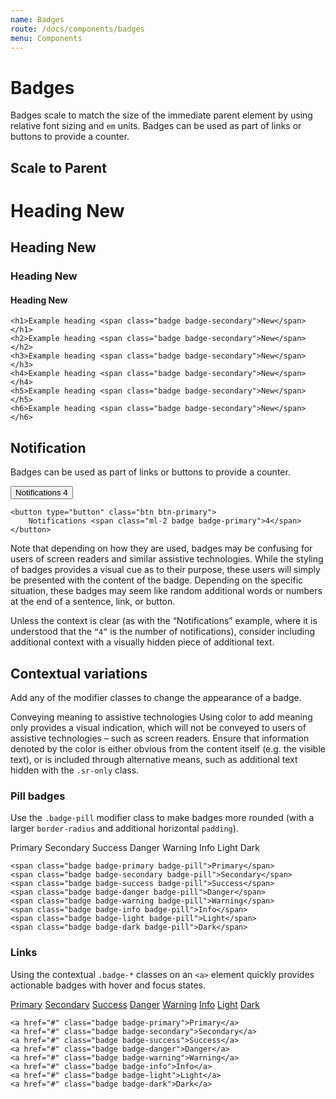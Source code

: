```yaml
---
name: Badges
route: /docs/components/badges
menu: Components
---
```



# Badges

Badges scale to match the size of the immediate parent element by using relative font sizing and `em` units.
Badges can be used as part of links or buttons to provide a counter.

## Scale to Parent

<Playground>
	<h1>
		Heading <Badge color="secondary">New</Badge>
	</h1>
	<h2>
		Heading <Badge color="secondary">New</Badge>
	</h2>
	<h3>
		Heading <Badge color="secondary">New</Badge>
	</h3>
	<h4>
		Heading <Badge color="secondary">New</Badge>
	</h4>

</Playground>

    <h1>Example heading <span class="badge badge-secondary">New</span></h1>
    <h2>Example heading <span class="badge badge-secondary">New</span></h2>
    <h3>Example heading <span class="badge badge-secondary">New</span></h3>
    <h4>Example heading <span class="badge badge-secondary">New</span></h4>
    <h5>Example heading <span class="badge badge-secondary">New</span></h5>
    <h6>Example heading <span class="badge badge-secondary">New</span></h6>

## Notification

Badges can be used as part of links or buttons to provide a counter.

<Playground>
	<Button color="primary" outline>
		Notifications <Badge color="primary">4</Badge>
	</Button>
</Playground>

    <button type="button" class="btn btn-primary">
        Notifications <span class="ml-2 badge badge-primary">4</span>
    </button>

Note that depending on how they are used, badges may be confusing for users of screen readers and similar assistive technologies. While the styling of badges provides a visual cue as to their purpose, these users will simply be presented with the content of the badge. Depending on the specific situation, these badges may seem like random additional words or numbers at the end of a sentence, link, or button.

Unless the context is clear (as with the “Notifications” example, where it is understood that the `“4”` is the number of notifications), consider including additional context with a visually hidden piece of additional text.



## Contextual variations

Add any of the modifier classes to change the appearance of a badge.

Conveying meaning to assistive technologies
Using color to add meaning only provides a visual indication, which will not be conveyed to users of assistive technologies – such as screen readers. Ensure that information denoted by the color is either obvious from the content itself (e.g. the visible text), or is included through alternative means, such as additional text hidden with the `.sr-only` class.

### Pill badges

Use the `.badge-pill` modifier class to make badges more rounded (with a larger `border-radius` and additional horizontal `padding`).

<Playground>
	<Badge color="primary" className="mr-2" pill >Primary</Badge>
	<Badge color="secondary" className="mr-2" pill >Secondary</Badge>
	<Badge color="success" className="mr-2" pill >Success</Badge>
	<Badge color="danger" className="mr-2" pill >Danger</Badge>
	<Badge color="warning" className="mr-2" pill >Warning</Badge>
	<Badge color="info" className="mr-2" pill >Info</Badge>
	<Badge color="light" className="mr-2" pill >Light</Badge>
	<Badge color="dark" className="mr-2" pill >Dark</Badge>
</Playground>


    <span class="badge badge-primary badge-pill">Primary</span>
    <span class="badge badge-secondary badge-pill">Secondary</span>
    <span class="badge badge-success badge-pill">Success</span>
    <span class="badge badge-danger badge-pill">Danger</span>
    <span class="badge badge-warning badge-pill">Warning</span>
    <span class="badge badge-info badge-pill">Info</span>
    <span class="badge badge-light badge-pill">Light</span>
    <span class="badge badge-dark badge-pill">Dark</span>


### Links

Using the contextual `.badge-*` classes on an `<a>` element quickly provides actionable badges with hover and focus states.

<Playground>
    <a href="#" className="mr-2 badge badge-primary">Primary</a>
    <a href="#" className="mr-2 badge badge-secondary">Secondary</a>
    <a href="#" className="mr-2 badge badge-success">Success</a>
    <a href="#" className="mr-2 badge badge-danger">Danger</a>
    <a href="#" className="mr-2 badge badge-warning">Warning</a>
    <a href="#" className="mr-2 badge badge-info">Info</a>
    <a href="#" className="mr-2 badge badge-light">Light</a>
    <a href="#" className="mr-2 badge badge-dark">Dark</a>
</Playground>

    <a href="#" class="badge badge-primary">Primary</a>
    <a href="#" class="badge badge-secondary">Secondary</a>
    <a href="#" class="badge badge-success">Success</a>
    <a href="#" class="badge badge-danger">Danger</a>
    <a href="#" class="badge badge-warning">Warning</a>
    <a href="#" class="badge badge-info">Info</a>
    <a href="#" class="badge badge-light">Light</a>
    <a href="#" class="badge badge-dark">Dark</a>